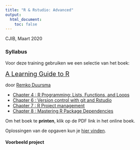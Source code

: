 ```yaml
---
title: "R & Rstudio: Advanced"
output:
  html_document:
    toc: false
---
```



CJIB, Maart 2020



### Syllabus

Voor deze training gebruiken we een selectie van het boek:

<span style="font-size: 1.4em">[A Learning Guide to R](https://remkoduursma.github.io/learningguidetor)</span>

door [Remko Duursma](https://www.remkoduursma.com)


- [Chapter 4 : R Programming: Lists, Functions, and Loops](https://remkoduursma.github.io/learningguidetor/programming.html)
- [Chapter 6 : Version control with git and Rstudio](https://remkoduursma.github.io/learningguidetor/versioncontrol.html)
- [Chapter 7 : R Project management](https://remkoduursma.github.io/learningguidetor/projectman.html)
- [Chapter 8 : Mastering R Package Dependencies](https://remkoduursma.github.io/learningguidetor/rpackages.html)

Om het boek te **printen**, klik op de PDF link in het online boek. 

Oplossingen van de opgaven kun je [hier vinden](compiled_html/lgr_exercises.html).


#### Voorbeeld project







